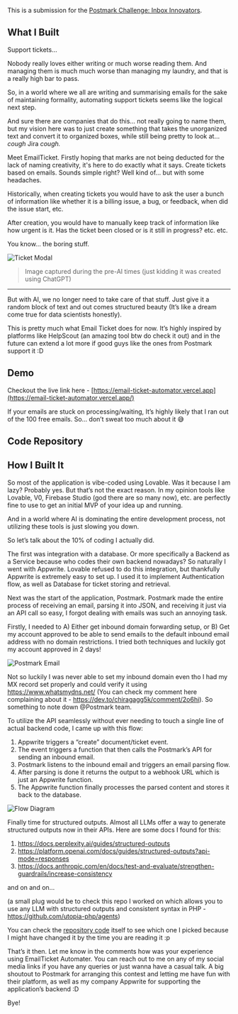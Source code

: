 
<BlogTitle slug="vibe-coding-an-email-ticket-automater-using-postmark" />

This is a submission for the [Postmark Challenge: Inbox Innovators](https://dev.to/challenges/postmark).

## What I Built

Support tickets…

Nobody really loves either writing or much worse reading them. And managing them is much much worse than managing my laundry, and that is a really high bar to pass.

So, in a world where we all are writing and summarising emails for the sake of maintaining formality, automating support tickets seems like the logical next step.

And sure there are companies that do this… not really going to name them, but my vision here was to just create something that takes the unorganized text and convert it to organized boxes, while still being pretty to look at… _cough_ Jira _cough._

Meet EmailTicket. Firstly hoping that marks are not being deducted for the lack of naming creativity, it's here to do exactly what it says. Create tickets based on emails. Sounds simple right? Well kind of… but with some headaches.

Historically, when creating tickets you would have to ask the user a bunch of information like whether it is a billing issue, a bug, or feedback, when did the issue start, etc.

After creation, you would have to manually keep track of information like how urgent is it. Has the ticket been closed or is it still in progress? etc. etc.

You know… the boring stuff.

![Ticket Modal](https://dev-to-uploads.s3.amazonaws.com/uploads/articles/yg0bvs81e953d8r4bu37.png)

> Image captured during the pre-AI times (just kidding it was created using ChatGPT)

---

But with AI, we no longer need to take care of that stuff. Just give it a random block of text and out comes structured beauty (It’s like a dream come true for data scientists honestly).

This is pretty much what Email Ticket does for now. It’s highly inspired by platforms like HelpScout (an amazing tool btw do check it out) and in the future can extend a lot more if good guys like the ones from Postmark support it :D

## Demo

<YouTube id="yvApeUgQcVs" />

Checkout the live link here - [https://email-ticket-automator.vercel.app](https://email-ticket-automator.vercel.app/)

If your emails are stuck on processing/waiting, It’s highly likely that I ran out of the 100 free emails. So… don’t sweat too much about it 😅

## Code Repository

<GitHub id="ChiragAgg5k/email-ticket-automator" />

## How I Built It

So most of the application is vibe-coded using Lovable. Was it because I am lazy? Probably yes. But that’s not the exact reason. In my opinion tools like Lovable, V0, Firebase Studio (god there are so many now), etc. are perfectly fine to use to get an initial MVP of your idea up and running.

And in a world where AI is dominating the entire development process, not utilizing these tools is just slowing you down.

So let’s talk about the 10% of coding I actually did.

The first was integration with a database. Or more specifically a Backend as a Service because who codes their own backend nowadays? So naturally I went with Appwrite. Lovable refused to do this integration, but thankfully Appwrite is extremely easy to set up. I used it to implement Authentication flow, as well as Database for ticket storing and retrieval.

Next was the start of the application, Postmark. Postmark made the entire process of receiving an email, parsing it into JSON, and receiving it just via an API call so easy, I forgot dealing with emails was such an annoying task.

Firstly, I needed to A) Either get inbound domain forwarding setup, or B) Get my account approved to be able to send emails to the default inbound email address with no domain restrictions. I tried both techniques and luckily got my account approved in 2 days!

![Postmark Email](https://dev-to-uploads.s3.amazonaws.com/uploads/articles/lid9dtnuzzd6gktuziv5.png)

Not so luckily I was never able to set my inbound domain even tho I had my MX record set properly and could verify it using https://www.whatsmydns.net/ (You can check my comment here complaining about it - https://dev.to/chiragagg5k/comment/2o6hi). So something to note down @Postmark team.

To utilize the API seamlessly without ever needing to touch a single line of actual backend code, I came up with this flow:

1. Appwrite triggers a “create” document/ticket event.
2. The event triggers a function that then calls the Postmark’s API for sending an inbound email.
3. Postmark listens to the inbound email and triggers an email parsing flow.
4. After parsing is done it returns the output to a webhook URL which is just an Appwrite function.
5. The Appwrite function finally processes the parsed content and stores it back to the database.

![Flow Diagram](https://dev-to-uploads.s3.amazonaws.com/uploads/articles/qsmi3ogtpgd07jqm5k9g.png)

Finally time for structured outputs. Almost all LLMs offer a way to generate structured outputs now in their APIs. Here are some docs I found for this:

1. https://docs.perplexity.ai/guides/structured-outputs
2. https://platform.openai.com/docs/guides/structured-outputs?api-mode=responses
3. https://docs.anthropic.com/en/docs/test-and-evaluate/strengthen-guardrails/increase-consistency

and on and on…

(a small plug would be to check this repo I worked on which allows you to use any LLM with structured outputs and consistent syntax in PHP - https://github.com/utopia-php/agents)

You can check the [repository code](https://github.com/ChiragAgg5k/email-ticket-automator/blob/main/functions/email-parsed-webhook/src/main.js) itself to see which one I picked because I might have changed it by the time you are reading it :p

That’s it then. Let me know in the comments how was your experience using EmailTicket Automater. You can reach out to me on any of my social media links if you have any queries or just wanna have a casual talk. A big shoutout to Postmark for arranging this contest and letting me have fun with their platform, as well as my company Appwrite for supporting the application’s backend :D

Bye!
